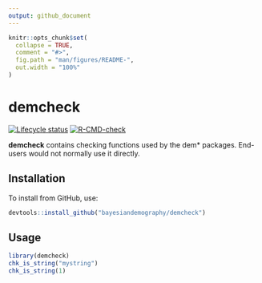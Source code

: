 ```yaml
---
output: github_document
---
```


<!-- README.md is generated from README.Rmd. Please edit that file -->

```r
knitr::opts_chunk$set(
  collapse = TRUE,
  comment = "#>",
  fig.path = "man/figures/README-",
  out.width = "100%"
)
```
# demcheck

<!-- badges: start -->
[![Lifecycle status](https://img.shields.io/badge/lifecycle-experimental-orange.svg)](https://www.tidyverse.org/lifecycle/#experimental)
[![R-CMD-check](https://github.com/bayesiandemography/demcheck/workflows/R-CMD-check/badge.svg)](https://github.com/bayesiandemography/demcheck/actions)
<!-- badges: end -->

**demcheck** contains checking functions used by the dem* packages. End-users would not normally use it directly.


## Installation

To install from GitHub, use:

``` r
devtools::install_github("bayesiandemography/demcheck")
```

## Usage

```r
library(demcheck)
chk_is_string("mystring")
chk_is_string(1)
```


